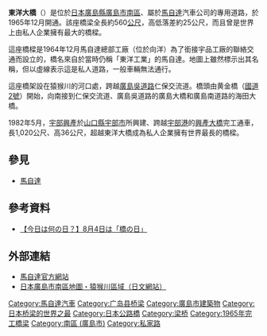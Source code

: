 {{japanese|japanese=東洋大橋|kana=とうようおおはし|romaji=Tōyō Ōhashi|image=}}
'''東洋大橋'''（{{lang-ja|東洋大橋}}）是位於[[日本|日本]][[廣島縣|廣島縣]][[廣島市|廣島市]][[南區_(廣島市)|南區]]、屬於[[馬自達|馬自達]]汽車公司的專用道路，於1965年12月開通。該座橋梁全長約560[[公尺|公尺]]，高低落差約25公尺，而且曾是世界上由私人企業擁有最大的橋樑。

這座橋樑是1964年12月馬自達總部工廠（位於向洋）為了銜接宇品工廠的聯絡交通而設立的，橋名來自於當時仍稱「東洋工業」的馬自達。地圖上雖然標示出其名稱，但以虛線表示這是私人道路，一般車輛無法通行。

這座橋架設在猿猴川的河口處，跨越[[廣島吳道路|廣島吳道路]]仁保交流道。橋頭由黄金橋（[[國道2號_(日本)|國道2號]]）開始，向南接到仁保交流道、廣島吳道路的廣島大橋和廣島南道路的海田大橋。

1982年5月，[[宇部興產|宇部興產]]於[[山口縣|山口縣]][[宇部市|宇部市]]所興建、跨越[[宇部港|宇部港]]的[[興產大橋|興產大橋]]完工通車，長1,020公尺、高36公尺，超越東洋大橋成為私人企業擁有世界最長的橋樑。

== 參見 ==
* [[馬自達|馬自達]]

== 參考資料 ==
* {{ja}}[http://blog.mazda.com/archive/20140804_01.html 【今日は何の日？】8月4日は「橋の日」] {{Wayback|url=http://blog.mazda.com/archive/20140804_01.html |date=20160827183257 }}
{{reflist}}

== 外部連結 ==
* [http://www.mazda.co.jp/ 馬自達官方網站] {{Wayback|url=http://www.mazda.co.jp/ |date=20070701153921 }}
* [https://web.archive.org/web/20100610070530/http://www.city.hiroshima.lg.jp/minami/gaido/map/eki/4/index.html 日本廣島市南區地圖・猿猴川區域（日文網站）]

[[Category:馬自達汽車|Category:馬自達汽車]]
[[Category:广岛县桥梁|Category:广岛县桥梁]]
[[Category:廣島市建築物|Category:廣島市建築物]]
[[Category:日本桥梁的世界之最|Category:日本桥梁的世界之最]]
[[Category:日本公路橋|Category:日本公路橋]]
[[Category:梁桥|Category:梁桥]]
[[Category:1965年完工橋梁|Category:1965年完工橋梁]]
[[Category:南區_(廣島市)|Category:南區 (廣島市)]]
[[Category:私家路|Category:私家路]]